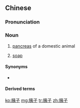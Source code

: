 ==Chinese==
{{zh-forms}}

===Pronunciation===
{{zh-pron
|m=yízi
|j=i1 zeh
|cat=n
}}

===Noun===
{{zh-noun}}

# {{lb|zh|informal}} [[pancreas]] of a domestic animal
# {{lb|zh|dialectal|_|Mandarin|Jin}} [[soap]]

====Synonyms====
* {{sense|soap}}
{{zh-dial|肥皂}}

====Derived terms====
{{zh-der|洋胰子|香胰子}}

[[ko:胰子]]
[[mg:胰子]]
[[tr:胰子]]
[[zh:胰子]]